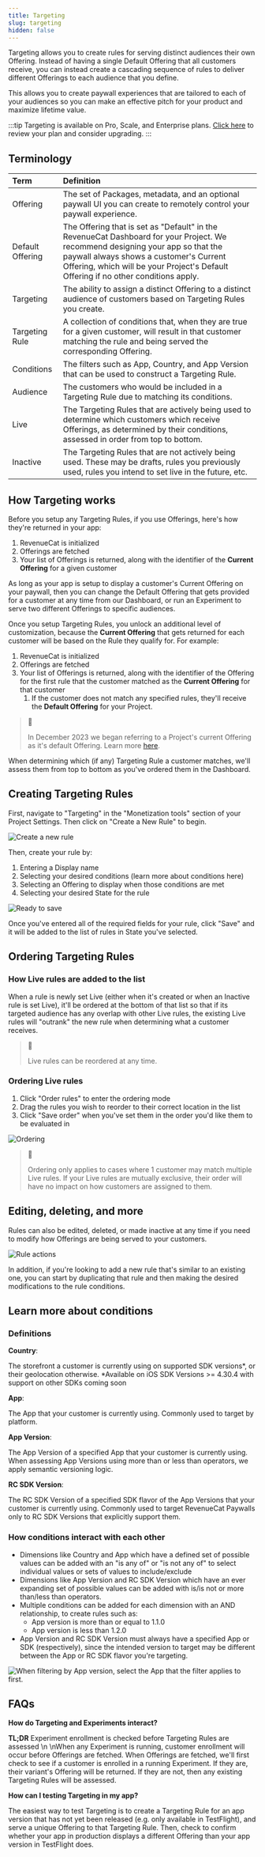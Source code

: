 ```yaml
---
title: Targeting
slug: targeting
hidden: false
---
```


Targeting allows you to create rules for serving distinct audiences their own Offering. Instead of having a single Default Offering that all customers receive, you can instead create a cascading sequence of rules to deliver different Offerings to each audience that you define.

This allows you to create paywall experiences that are tailored to each of your audiences so you can make an effective pitch for your product and maximize lifetime value.

:::tip 
Targeting is available on Pro, Scale, and Enterprise plans. [Click here](https://app.revenuecat.com/settings/billing) to review your plan and consider upgrading.
:::


<YouTubeEmbed videoId="NLNp_q7_RAQ" title="Targeting" />

## Terminology

| Term             | Definition                                                                                                                                                                                                                                                      |
| :--------------- | :-------------------------------------------------------------------------------------------------------------------------------------------------------------------------------------------------------------------------------------------------------------- |
| Offering         | The set of Packages, metadata, and an optional paywall UI you can create to remotely control your paywall experience.                                                                                                                                           |
| Default Offering | The Offering that is set as "Default" in the RevenueCat Dashboard for your Project. We recommend designing your app so that the paywall always shows a customer's Current Offering, which will be your Project's Default Offering if no other conditions apply. |
| Targeting        | The ability to assign a distinct Offering to a distinct audience of customers based on Targeting Rules you create.                                                                                                                                              |
| Targeting Rule   | A collection of conditions that, when they are true for a given customer, will result in that customer matching the rule and being served the corresponding Offering.                                                                                           |
| Conditions       | The filters such as App, Country, and App Version that can be used to construct a Targeting Rule.                                                                                                                                                               |
| Audience         | The customers who would be included in a Targeting Rule due to matching its conditions.                                                                                                                                                                         |
| Live             | The Targeting Rules that are actively being used to determine which customers which receive Offerings, as determined by their conditions, assessed in order from top to bottom.                                                                                 |
| Inactive         | The Targeting Rules that are not actively being used. These may be drafts, rules you previously used, rules you intend to set live in the future, etc.                                                                                                          |

## How Targeting works

Before you setup any Targeting Rules, if you use Offerings, here's how they're returned in your app:

1. RevenueCat is initialized
2. Offerings are fetched
3. Your list of Offerings is returned, along with the identifier of the **Current Offering** for a given customer

As long as your app is setup to display a customer's Current Offering on your paywall, then you can change the Default Offering that gets provided for a customer at any time from our Dashboard, or run an Experiment to serve two different Offerings to specific audiences.

Once you setup Targeting Rules, you unlock an additional level of customization, because the **Current Offering** that gets returned for each customer will be based on the Rule they qualify for. For example:

1. RevenueCat is initialized
2. Offerings are fetched
3. Your list of Offerings is returned, along with the identifier of the Offering for the first rule that the customer matched as the **Current Offering** for that customer
   1. If the customer does not match any specified rules, they'll receive the **Default Offering** for your Project.

> 🚧
>
> In December 2023 we began referring to a Project's current Offering as it's default Offering. Learn more [here](https://www.revenuecat.com/docs/displaying-products#fetching-offerings).

When determining which (if any) Targeting Rule a customer matches, we'll assess them from top to bottom as you've ordered them in the Dashboard.

## Creating Targeting Rules

First, navigate to "Targeting" in the "Monetization tools" section of your Project Settings. Then click on "Create a New Rule" to begin.

![Create a new rule](https://files.readme.io/8fa325b-Create_a_new_rule_w_highlight.png)

Then, create your rule by:

1. Entering a Display name
2. Selecting your desired conditions (learn more about conditions here)
3. Selecting an Offering to display when those conditions are met
4. Selecting your desired State for the rule

![Ready to save](https://files.readme.io/bce5dfd-Ready_to_save_w_highlight.png)

Once you've entered all of the required fields for your rule, click "Save" and it will be added to the list of rules in State you've selected.

## Ordering Targeting Rules

### How Live rules are added to the list

When a rule is newly set Live (either when it's created or when an Inactive rule is set Live), it'll be ordered at the bottom of that list so that if its targeted audience has any overlap with other Live rules, the existing Live rules will "outrank" the new rule when determining what a customer receives.

> 📘
>
> Live rules can be reordered at any time.

### Ordering Live rules

1. Click "Order rules" to enter the ordering mode
2. Drag the rules you wish to reorder to their correct location in the list
3. Click "Save order" when you've set them in the order you'd like them to be evaluated in

![Ordering](https://files.readme.io/f18a508-Ordering.png)

> 📘
>
> Ordering only applies to cases where 1 customer may match multiple Live rules. If your Live rules are mutually exclusive, their order will have no impact on how customers are assigned to them.

## Editing, deleting, and more

Rules can also be edited, deleted, or made inactive at any time if you need to modify how Offerings are being served to your customers.

![Rule actions](https://files.readme.io/41120c1-Rule_actions.png)

In addition, if you're looking to add a new rule that's similar to an existing one, you can start by duplicating that rule and then making the desired modifications to the rule conditions.

## Learn more about conditions

### Definitions

**Country**:

The storefront a customer is currently using on supported SDK versions\*, or their geolocation otherwise.
\*Available on iOS SDK Versions >= 4.30.4 with support on other SDKs coming soon

**App**:

The App that your customer is currently using. Commonly used to target by platform.

**App Version**:

The App Version of a specified App that your customer is currently using. When assessing App Versions using more than or less than operators, we apply semantic versioning logic.

**RC SDK Version**:

The RC SDK Version of a specified SDK flavor of the App Versions that your customer is currently using. Commonly used to target RevenueCat Paywalls only to RC SDK Versions that explicitly support them.

### How conditions interact with each other

- Dimensions like Country and App which have a defined set of possible values can be added with an "is any of" or "is not any of" to select individual values or sets of values to include/exclude
- Dimensions like App Version and RC SDK Version which have an ever expanding set of possible values can be added with is/is not or more than/less than operators.
- Multiple conditions can be added for each dimension with an AND relationship, to create rules such as:
  - App version is more than or equal to 1.1.0
  - App version is less than 1.2.0
- App Version and RC SDK Version must always have a specified App or SDK (respectively), since the intended version to target may be different between the App or RC SDK flavor you're targeting.

![When filtering by App version, select the App that the filter applies to first.](https://files.readme.io/bb9ce00-App_version_filter.png)

## FAQs

**How do Targeting and Experiments interact?**

**TL;DR** Experiment enrollment is checked before Targeting Rules are assessed \n \nWhen any Experiment is running, customer enrollment will occur before Offerings are fetched. When Offerings are fetched, we'll first check to see if a customer is enrolled in a running Experiment. If they are, their variant's Offering will be returned. If they are not, then any existing Targeting Rules will be assessed.

**How can I testing Targeting in my app?**

The easiest way to test Targeting is to create a Targeting Rule for an app version that has not yet been released (e.g. only available in TestFlight), and serve a unique Offering to that Targeting Rule. Then, check to confirm whether your app in production displays a different Offering than your app version in TestFlight does.
